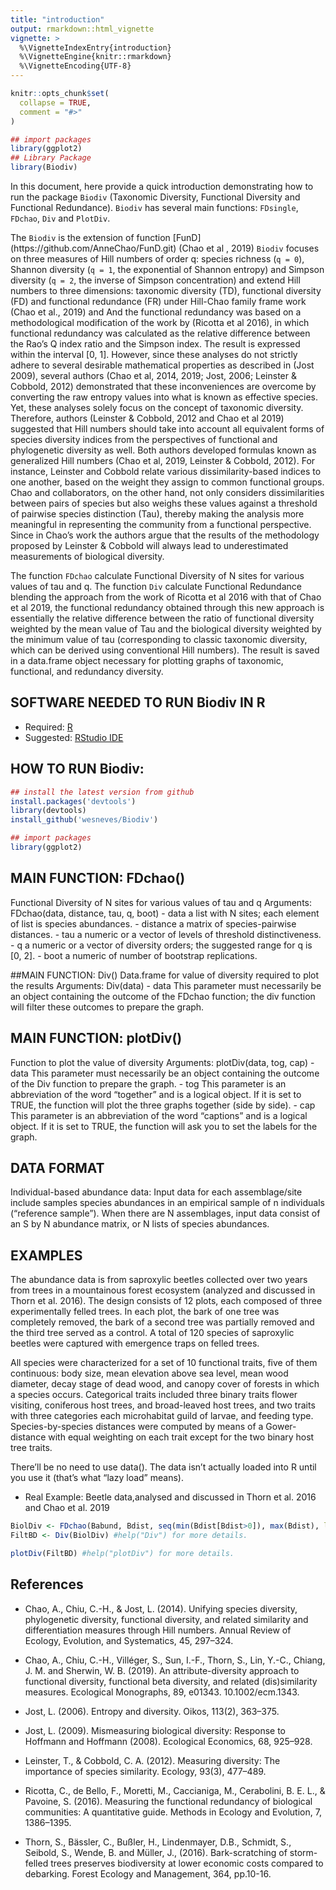 ```yaml
---
title: "introduction"
output: rmarkdown::html_vignette
vignette: >
  %\VignetteIndexEntry{introduction}
  %\VignetteEngine{knitr::rmarkdown}
  %\VignetteEncoding{UTF-8}
---
```


```r
knitr::opts_chunk$set(
  collapse = TRUE,
  comment = "#>"
)
```

```r
## import packages
library(ggplot2)
## Library Package
library(Biodiv)
```

In this document, here provide a quick introduction demonstrating how to run the package `Biodiv` (Taxonomic Diversity, Functional Diversity and Functional Redundance). `Biodiv` has several main functions: `FDsingle`, `FDchao`, `Div` and `PlotDiv`.

The `Biodiv` is the extension of function [FunD] (https://github.com/AnneChao/FunD.git) (Chao et al , 2019) `Biodiv` focuses on three measures of Hill numbers of order q: species richness (`q = 0`), Shannon diversity (`q = 1`, the exponential of Shannon entropy) and Simpson diversity (`q = 2`, the inverse of Simpson concentration) and extend Hill numbers to three dimensions: taxonomic diversity (TD), functional diversity (FD) and functional redundance (FR) under Hill-Chao family frame work (Chao et al., 2019) and And the functional redundancy was based on a methodological modification of the work by (Ricotta et al 2016), in which functional redundancy was calculated as the relative difference between the Rao's Q index ratio and the Simpson index. The result is expressed within the interval [0, 1]. However, since these analyses do not strictly adhere to several desirable mathematical properties as described in (Jost 2009), several authors (Chao et al, 2014, 2019; Jost, 2006; Leinster & Cobbold, 2012) demonstrated that these inconveniences are overcome by converting the raw entropy values into what is known as effective species. Yet, these analyses solely focus on the concept of taxonomic diversity. Therefore, authors (Leinster & Cobbold, 2012 and Chao et al 2019) suggested that Hill numbers should take into account all equivalent forms of species diversity indices from the perspectives of functional and phylogenetic diversity as well. Both authors developed formulas known as generalized Hill numbers (Chao et al, 2019, Leinster & Cobbold, 2012). For instance, Leinster and Cobbold relate various dissimilarity-based indices to one another, based on the weight they assign to common functional groups. Chao and collaborators, on the other hand, not only considers dissimilarities between pairs of species but also weighs these values against a threshold of pairwise species distinction (Tau), thereby making the analysis more meaningful in representing the community from a functional perspective. Since in Chao's work the authors argue that the results of the methodology proposed by Leinster & Cobbold will always lead to underestimated measurements of biological diversity.

The function `FDchao` calculate Functional Diversity of N sites for various values of tau and q.
The function `Div` calculate Functional Redundance blending the approach from the work of Ricotta et al 2016 with that of Chao et al 2019, the functional redundancy obtained through this new approach is essentially the relative difference between the ratio of functional diversity weighted by the mean value of Tau and the biological diversity weighted by the minimum value of tau (corresponding to classic taxonomic diversity, which can be derived using conventional Hill numbers). The result is saved in a data.frame object necessary for plotting graphs of taxonomic, functional, and redundancy diversity.

## SOFTWARE NEEDED TO RUN Biodiv IN R
- Required: [R](https://cran.r-project.org/)
- Suggested: [RStudio IDE](https://www.rstudio.com/products/RStudio/#Desktop)

## HOW TO RUN Biodiv:
```r
## install the latest version from github
install.packages('devtools')
library(devtools)
install_github('wesneves/Biodiv')

## import packages
library(ggplot2)
```

## MAIN FUNCTION: FDchao()
Functional Diversity of N sites for various values of tau and q
Arguments: FDchao(data, distance, tau, q, boot)
- data a list with N sites; each element of list is species abundances.
- distance a matrix of species-pairwise distances.
- tau a numeric or a vector of levels of threshold distinctiveness.
- q a numeric or a vector of diversity orders; the suggested range for q is [0, 2].
- boot a numeric of number of bootstrap replications.

##MAIN FUNCTION: Div()
Data.frame for value of diversity required to plot the results
Arguments: Div(data)
- data This parameter must necessarily be an object containing the outcome of the FDchao function; the div function will filter these outcomes to prepare the graph.

## MAIN FUNCTION: plotDiv()
Function to plot the value of diversity
Arguments: plotDiv(data, tog, cap)
- data This parameter must necessarily be an object containing the outcome of the Div function to prepare the graph.
- tog This parameter is an abbreviation of the word "together" and is a logical object. If it is set to TRUE, the function will plot the three graphs together (side by side).
- cap This parameter is an abbreviation of the word "captions" and is a logical object. If it is set to TRUE, the function will ask you to set the labels for the graph.

## DATA FORMAT
Individual-based abundance data: Input data for each assemblage/site include samples species abundances in an empirical sample of n individuals (“reference sample”). When there are N assemblages, input data consist of an S by N abundance matrix, or N lists of species abundances.

## EXAMPLES

The abundance data is from saproxylic beetles collected over two years from trees in a mountainous forest ecosystem (analyzed and discussed in Thorn et al. 2016). The design consists of 12 plots, each composed of three experimentally felled trees. In each plot, the bark of one tree was completely removed, the bark of a second tree was partially removed and the third tree served as a control. A total of 120 species of saproxylic beetles were captured with emergence traps on felled trees.

All species were characterized for a set of 10 functional traits, five of them continuous: body size, mean elevation above sea level, mean wood diameter, decay stage of dead wood, and canopy cover of forests in which a species occurs. Categorical traits included three binary traits flower visiting, coniferous host trees, and broad-leaved host trees, and two traits with three categories each microhabitat guild of larvae, and feeding type. Species-by-species distances were computed by means of a Gower-distance with equal weighting on each trait except for the two binary host tree traits.

There’ll be no need to use data(). The data isn’t actually loaded into R until you use it (that’s what “lazy load” means).

- Real Example: Beetle data,analysed and discussed in Thorn et al. 2016 and Chao et al. 2019

```r
BiolDiv <- FDchao(Babund, Bdist, seq(min(Bdist[Bdist>0]), max(Bdist), length.out = 25), seq(from = 0, to = 2, length.out = 25), 50) #help("FDchao"), help("Babund"), help("Bdist") for more details.
FiltBD <- Div(BiolDiv) #help("Div") for more details.

plotDiv(FiltBD) #help("plotDiv") for more details.
```

## References
- Chao, A., Chiu, C.-H., & Jost, L. (2014). Unifying species diversity, phylogenetic diversity, functional diversity, and related similarity and differentiation measures through Hill numbers. Annual Review of Ecology, Evolution, and Systematics, 45, 297–324. 

- Chao, A., Chiu, C.-H., Villéger, S., Sun, I.-F., Thorn, S., Lin, Y.-C., Chiang, J. M. and Sherwin, W. B. (2019). An attribute-diversity approach to functional diversity, functional beta diversity, and related (dis)similarity measures. Ecological Monographs, 89, e01343. 10.1002/ecm.1343.

- Jost, L. (2006). Entropy and diversity. Oikos, 113(2), 363–375. 

- Jost, L. (2009). Mismeasuring biological diversity: Response to Hoffmann and Hoffmann (2008). Ecological Economics, 68, 925–928. 

- Leinster, T., & Cobbold, C. A. (2012). Measuring diversity: The importance of species similarity. Ecology, 93(3), 477–489. 

- Ricotta, C., de Bello, F., Moretti, M., Caccianiga, M., Cerabolini, B. E. L., & Pavoine, S. (2016). Measuring the functional redundancy of biological communities: A quantitative guide. Methods in Ecology and Evolution, 7, 1386–1395. 

- Thorn, S., Bässler, C., Bußler, H., Lindenmayer, D.B., Schmidt, S., Seibold, S., Wende, B. and Müller, J., (2016). Bark-scratching of storm-felled trees preserves biodiversity at lower economic costs compared to debarking. Forest Ecology and Management, 364, pp.10-16.






